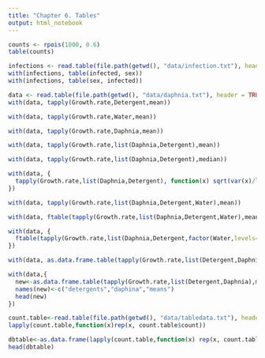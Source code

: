 ```yaml
---
title: "Chapter 6. Tables"
output: html_notebook
---
```

```r
counts <- rpois(1000, 0.6)
table(counts)
```

```r
infections <- read.table(file.path(getwd(), "data/infection.txt"), header = TRUE)
with(infections, table(infected, sex))
with(infections, table(sex, infected))
```

```r
data <- read.table(file.path(getwd(), "data/daphnia.txt"), header = TRUE)
with(data, tapply(Growth.rate,Detergent,mean))
```
```r
with(data, tapply(Growth.rate,Water,mean))
```
```r
with(data, tapply(Growth.rate,Daphnia,mean))
```
```r
with(data, tapply(Growth.rate,list(Daphnia,Detergent),mean))
```
```r
with(data, tapply(Growth.rate,list(Daphnia,Detergent),median))
```
```r
with(data, {
  tapply(Growth.rate,list(Daphnia,Detergent), function(x) sqrt(var(x)/length(x)))
})
```
```r
with(data, tapply(Growth.rate,list(Daphnia,Detergent,Water),mean))
```
```r
with(data, ftable(tapply(Growth.rate,list(Daphnia,Detergent,Water),mean)))
```
```r
with(data, {
  ftable(tapply(Growth.rate,list(Daphnia,Detergent,factor(Water,levels=c("Wear","Tyne"))),mean))
})
```
```r
with(data, as.data.frame.table(tapply(Growth.rate,list(Detergent,Daphnia),mean)))
```
```r
with(data,{
  new<-as.data.frame.table(tapply(Growth.rate,list(Detergent,Daphnia),mean))
  names(new)<-c("detergents","daphina","means")
  head(new)
})
```
```r
count.table<-read.table(file.path(getwd(), "data/tabledata.txt"), header=T)
lapply(count.table,function(x)rep(x, count.table$count))
```
```r
dbtable<-as.data.frame(lapply(count.table,function(x) rep(x, count.table$count)))
head(dbtable)
```

